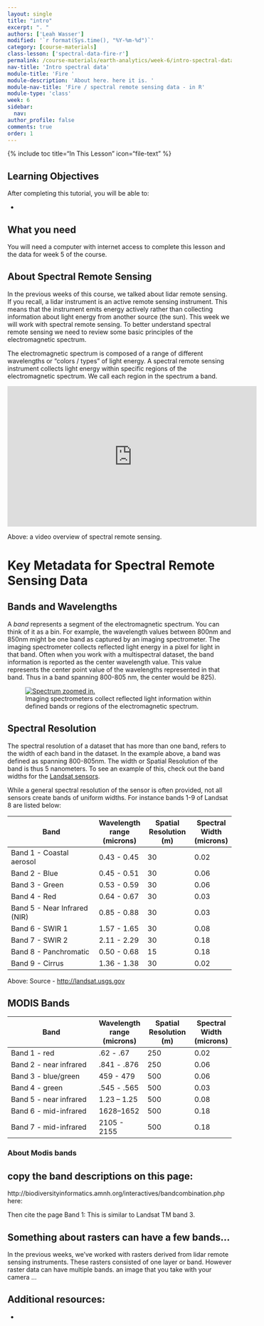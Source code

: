 ```yaml
---
layout: single
title: "intro"
excerpt: ". "
authors: ['Leah Wasser']
modified: '`r format(Sys.time(), "%Y-%m-%d")`'
category: [course-materials]
class-lesson: ['spectral-data-fire-r']
permalink: /course-materials/earth-analytics/week-6/intro-spectral-data-r/
nav-title: 'Intro spectral data'
module-title: 'Fire '
module-description: 'About here. here it is. '
module-nav-title: 'Fire / spectral remote sensing data - in R'
module-type: 'class'
week: 6
sidebar:
  nav:
author_profile: false
comments: true
order: 1
---
```


{% include toc title="In This Lesson" icon="file-text" %}

<div class='notice--success' markdown="1">

## <i class="fa fa-graduation-cap" aria-hidden="true"></i> Learning Objectives

After completing this tutorial, you will be able to:

*

## <i class="fa fa-check-square-o fa-2" aria-hidden="true"></i> What you need

You will need a computer with internet access to complete this lesson and the data for week 5 of the course.


</div>



## About Spectral Remote Sensing

In the previous weeks of this course, we talked about lidar remote sensing. If
you recall, a lidar instrument is an active remote sensing instrument. This means
that the instrument emits energy actively rather than collecting information about
light energy from another source (the sun). This week we will work with spectral
remote sensing. To better understand spectral remote sensing we need to review
some basic principles of the electromagnetic spectrum.

The electromagnetic spectrum is composed of a range of different wavelengths or
"colors / types" of light energy. A spectral remote sensing instrument collects
light energy within specific regions of the electromagnetic spectrum. We call each
region in the spectrum a band.

<iframe width="560" height="315" src="https://www.youtube.com/embed/3iaFzafWJQE?rel=0" frameborder="0" allowfullscreen></iframe>

Above: a video overview of spectral remote sensing.

# Key Metadata for Spectral Remote Sensing Data

## Bands and Wavelengths

A *band* represents a segment of the electromagnetic spectrum. You can think of it
as a bin. For example, the wavelength values between 800nm and 850nm might be one
band as captured by an imaging spectrometer. The imaging spectrometer collects
reflected light energy in a pixel for light in that band. Often when you work
with a multispectral dataset, the band information is reported as the center
wavelength value. This value represents the center point value of the wavelengths
represented in that  band. Thus in a band spanning 800-805 nm, the center would
be 825).

<figure>
    <a href="{{ site.baseurl }}/images/course-materials/earth-analytics/week-6/spectrumZoomed.png">
    <img src="{{ site.baseurl }}/images/course-materials/earth-analytics/week-6/spectrumZoomed.png" alt="Spectrum zoomed in."></a>
    <figcaption>Imaging spectrometers collect reflected light information within defined bands or regions of the electromagnetic spectrum.</figcaption>
</figure>

## Spectral Resolution
The spectral resolution of a dataset that has more than one band, refers to the width of each band in the dataset. In the example above, a band was defined as spanning 800-805nm. The width or Spatial Resolution of the band is thus 5 nanometers. To see an example of this, check out the band widths for the <a href="http://landsat.usgs.gov/band_designations_landsat_satellites.php" target="_blank">Landsat sensors</a>.


While a general spectral resolution of the sensor is often provided, not all
sensors create bands of uniform widths. For instance bands 1-9 of Landsat 8 are
listed below:


| Band | Wavelength range (microns) | Spatial Resolution (m) | Spectral Width (microns)|
|-------------------------------------|------------------|--------------------|----------------|
| Band 1 - Coastal aerosol | 0.43 - 0.45 | 30 | 0.02 |
| Band 2 - Blue | 0.45 - 0.51 | 30 | 0.06 |
| Band 3 - Green | 0.53 - 0.59 | 30 | 0.06 |
| Band 4 - Red | 0.64 - 0.67 | 30 | 0.03 |
| Band 5 - Near Infrared (NIR) | 0.85 - 0.88 | 30 | 0.03 |
| Band 6 - SWIR 1 | 1.57 - 1.65 | 30 | 0.08  |
| Band 7 - SWIR 2 | 2.11 - 2.29 | 30 | 0.18 |
| Band 8 - Panchromatic | 0.50 - 0.68 | 15 | 0.18 |
| Band 9 - Cirrus | 1.36 - 1.38 | 30 | 0.02 |


Above: Source - <a href="http://landsat.usgs.gov" target="_blank">http://landsat.usgs.gov</a>

## MODIS Bands

| Band | Wavelength range (microns) | Spatial Resolution (m) | Spectral Width (microns)|
|-------------------------------------|------------------|--------------------|----------------|
| Band 1 - red | .62 - .67 | 250 | 0.02 |
| Band 2 - near infrared | .841 - .876 | 250 | 0.06 |
| Band 3 -  blue/green | 459 - 479 | 500 | 0.06 |
| Band 4 - green | .545 - .565 | 500 | 0.03 |
| Band 5 - near infrared  | 1.23 – 1.25 | 500 | 0.08  |
| Band 6 - mid-infrared | 1628–1652 | 500 | 0.18 |
| Band 7 - mid-infrared | 2105 - 2155 | 500 | 0.18 |

### About Modis bands

## copy the band descriptions on this page:

http://biodiversityinformatics.amnh.org/interactives/bandcombination.php here:

Then cite the page
Band 1: This is similar to Landsat TM band 3.


## Something about rasters can have a few bands...

In the previous weeks, we've worked with rasters derived from lidar remote sensing
instruments. These rasters consisted of one layer or band. However raster data can
have multiple bands. an image that you take with your camera ...


<div class="notice--info" markdown="1">

## Additional resources:

*

</div>
